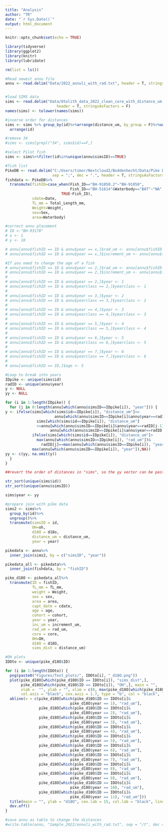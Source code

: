 ```yaml
---
title: "Analysis"
author: "TR"
date: "`r Sys.Date()`"
output: html_document
---
```


```r
knitr::opts_chunk$set(echo = TRUE)
```

```r
library(tidyverse)
library(ggplot2)
library(knitr)
library(lubridate)
```

```r
rm(list = ls())

#Read newest annu file
annu <- read.delim("Data/2022_annuli_with_rad.txt", header = T, stringsAsFactors = F, sep = "\t", dec = ".")


#load SIMS data
sims <- read.delim("Data/Otolith_data_2022_clean_core_with_distance_um.txt", sep = ";", 
                       header = T, stringsAsFactors = F)
names(sims) <- tolower(names(sims))

#inverse order for distances
sims <- sims %>% group_by(id)%>%arrange(distance_um, by_group = F)%>%ungroup()%>%
  arrange(id)

#remove 34
#sims <- sims[grepl("34", sims$id)==F,]

#select Pilot fish
sims <- sims%>%filter(id%in%unique(annu$simsID)==TRUE)

#fish list
PikeDB <- read.delim("C:/Users/timor/Nextcloud2/Boddenhecht/Data/Pike Data/1.pike_data_base_FOR_USERS/1Pike_Latest_Version.txt", 
                     sep = ";", dec = ".", header = T, stringsAsFactors = F)
fishdata <- PikeDB%>%
  transmute(fishID=case_when(Fish_ID=="BH-91050.2"~"BH-91050",
                             Fish_ID=="BH-51614"&Waterbody=="BAT"~"NA",
                         TRUE~Fish_ID),
            cdate=Date,
            TL_mm = Total_Length_mm,
            Weight=Weight,
            sex=Sex,
            area=Waterbody)

#correct annu placement
# ID <-"BH-93178"
# x <- 1
# y <- 10

# annu[annu$fishID == ID & annu$year == x,]$rad_um <- annu[annu$fishID == ID & annu$year == x,]$rad_um+y
# annu[annu$fishID == ID & annu$year == x,]$increment_um <- annu[annu$fishID == ID & annu$year == x,]$increment_um+y

#If you need to change the age of a fish
# annu[annu$fishID == ID & annu$year == 2,]$rad_um <- annu[annu$fishID == ID & annu$year == 2,]$rad_um
# annu[annu$fishID == ID & annu$year == 2,]$increment_um <- annu[annu$fishID == ID & annu$year == 2,]$increment_um+annu[annu$fishID == ID & annu$year == 1,]$increment_um
# 
# annu[annu$fishID == ID & annu$year == 2,]$year <- 1
# annu[annu$fishID == ID & annu$yearclass == 2,]$yearclass <- 1
# 
# annu[annu$fishID == ID & annu$year == 3,]$year <- 2
# annu[annu$fishID == ID & annu$yearclass == 3,]$yearclass <- 2
# 
# annu[annu$fishID == ID & annu$year == 4,]$year <- 3
# annu[annu$fishID == ID & annu$yearclass == 4,]$yearclass <- 3
# 
# annu[annu$fishID == ID & annu$year == 5,]$year <- 4
# annu[annu$fishID == ID & annu$yearclass == 5,]$yearclass <- 4
# 
# annu[annu$fishID == ID & annu$year == 6,]$year <- 5
# annu[annu$fishID == ID & annu$yearclass == 6,]$yearclass <- 5
# 
# annu[annu$fishID == ID & annu$year == 7,]$year <- 6
# annu[annu$fishID == ID & annu$yearclass == 7,]$yearclass <- 6
# 
# annu[annu$fishID == ID,]$age <- 5

#Loop to break into years
IDpike <- unique(sims$id)
radID <- unique(annu$year)
y <- NULL
yy <- NULL

for (i in 1:length(IDpike)) {
  for (j in 0:length(annu[which(annu$simsID==IDpike[i]), "year"])) {
y <- ifelse(sims[which(sims$id==IDpike[i]), "distance_um"]<=
                      annu[which(annu$simsID==IDpike[i]&annu$year==radID[j]), "rad_um"]&
              sims[which(sims$id==IDpike[i]), "distance_um"]
              >=annu[which(annu$simsID==IDpike[i]&annu$year==radID[j-1]), "rad_um"],
                    annu[which(annu$simsID==IDpike[i]&annu$year==radID[j]), "year"],
            ifelse(sims[which(sims$id==IDpike[i]), "distance_um"]>
              max(annu[which(annu$simsID==IDpike[i]), "rad_um"])&
                radID[j]==max(annu[which(annu$simsID==IDpike[i]), "year"]), 
            max(annu[which(annu$simsID==IDpike[i]), "year"]),NA))
yy <- c(yy, na.omit(y))
  }
}

##revert the order of distances in "sims", so the yy vector can be pasted correctly

str_sort(unique(sims$id))
str_sort(unique(annu$simsID))

sims$year <- yy

#prepare join with pike data
sims2 <- sims%>%
  group_by(id)%>%
  ungroup()%>%
  transmute(simsID = id,
            OH=oh,
            d18O = d18o,
            distance_um = distance_um,
            year = year)

pikedata <- annu%>%
  inner_join(sims2, by = c("simsID", "year"))

pikedata_all <- pikedata%>%
  inner_join(fishdata, by = "fishID")

pike_d18O <- pikedata_all%>%
  transmute(ID = fishID,
            TL_mm = TL_mm,
            weight = Weight,
            sex = sex,
            area = area,
            capt_date = cdate,
            age = age,
            cohort = cohort,
            year = year,
            inc_um = increment_um,
            rad_um = rad_um,
            core = core,
            OH=OH,
            d18O = d18O,
            sims_dist = distance_um)

#OH plots
IDOto <- unique(pike_d18O$ID)

for (i in 1:length(IDOto)) {
  png(paste0("Figures/Test_plots/", IDOto[i], "_d18O.png"))
  plot(pike_d18O[which(pike_d18O$ID == IDOto[i]), "sims_dist",], 
       pike_d18O[which(pike_d18O$ID == IDOto[i]), "OH",], main = "", 
       xlab =  "", ylab = "", xlim = c(0, max(pike_d18O[which(pike_d18O$ID == IDOto[i]), "sims_dist",], na.rm = T)), 
       col.axis = "black", cex.axis = 1.7, type = "b", col = "black", lwd = 2, fg = "black", cex = 1, axes = T, pch = 19)
  abline(v = c(pike_d18O[which(pike_d18O$ID == IDOto[i]&
                             pike_d18O$year == 1), "rad_um"],
               pike_d18O[which(pike_d18O$ID == IDOto[i]&
                             pike_d18O$year == 2), "rad_um"],
               pike_d18O[which(pike_d18O$ID == IDOto[i]&
                             pike_d18O$year == 3), "rad_um"],
               pike_d18O[which(pike_d18O$ID == IDOto[i]&
                             pike_d18O$year == 4), "rad_um"],
               pike_d18O[which(pike_d18O$ID == IDOto[i]&
                             pike_d18O$year == 5), "rad_um"],
               pike_d18O[which(pike_d18O$ID == IDOto[i]&
                             pike_d18O$year == 6), "rad_um"],
               pike_d18O[which(pike_d18O$ID == IDOto[i]&
                             pike_d18O$year == 7), "rad_um"],
               pike_d18O[which(pike_d18O$ID == IDOto[i]&
                             pike_d18O$year == 8), "rad_um"],
               pike_d18O[which(pike_d18O$ID == IDOto[i]&
                             pike_d18O$year == 9), "rad_um"],
               pike_d18O[which(pike_d18O$ID == IDOto[i]&
                             pike_d18O$year == 10), "rad_um"],
               pike_d18O[which(pike_d18O$ID == IDOto[i]&
                             pike_d18O$year == 11), "rad_um"])) 
  title(main = "", ylab = "d18O", cex.lab = 15, col.lab = "black", line = 30)
  dev.off()  
}

#save annu as table to change the distances
#write.table(annu, "Sample_2022/annuli_with_rad.txt", sep = "/t", dec = ".", row.names = F)
```